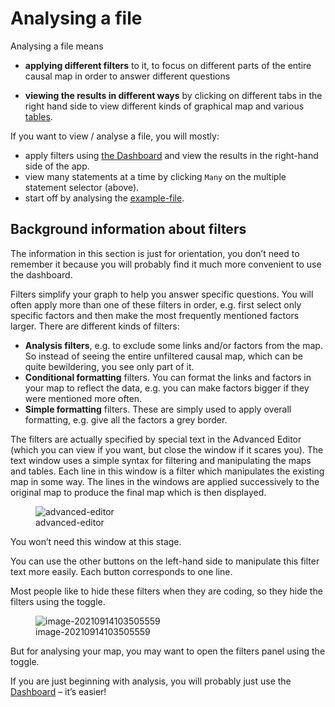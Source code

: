 # Analysing a file{#xabout-analysis}

Analysing a file means 

- **applying different filters** to it, to focus on different parts of the entire causal map in order to answer different questions

- **viewing the results in different ways** by clicking on different tabs in the right hand side to view different kinds of graphical map and various [tables](#xall-tables).

If you want to view / analyse a file, you will mostly:

- apply filters using [the Dashboard](#xdashboard) and view the results in the right-hand side of the app.
- view many statements at a time by clicking `Many` on the multiple statement selector (above). 
- start off by analysing the [example-file](https://app.causalmap.app/?story=example-file&filters=&tab=Interactive&subtab=&version=none&tabl=).

## Background information about filters

::: {.focus}

The information in this section is just for orientation, you don't need to remember it because you will probably find it much more convenient to use the dashboard.

:::

Filters simplify your graph to help you answer specific questions. You will often apply more than one of these filters in order, e.g. first select only specific factors and then make the most frequently mentioned factors larger. There are different kinds of filters:

- **Analysis filters**, e.g. to exclude some links and/or factors from the map. So instead of seeing the entire unfiltered causal map, which can be quite bewildering, you see only part of it. 
- **Conditional formatting** filters. You can format the links and factors in your map to reflect the data, e.g. you can make factors bigger if they were mentioned more often.
- **Simple formatting** filters. These are simply used to apply overall formatting, e.g. give all the factors a grey border. 

The filters are actually specified by special text in the Advanced Editor (which you can view if you want, but close the window if it scares you). The text window uses a simple syntax for filtering and manipulating the maps and tables. Each line in this window is a filter which manipulates the existing map in some way. The lines in the windows are applied successively to the original map to produce the final map which is then displayed.

![advanced-editor](_assets/image-20210914103354673.png){max-width=650}



You won't need this window at this stage. 

You can use the other buttons on the left-hand side to manipulate this filter text more easily. Each button corresponds to one line. 

Most people like to hide these filters when they are coding, so they hide the filters using the toggle.

![image-20210914103505559](_assets/image-20210914103505559.png){max-width=650}

But for analysing your map, you may want to open the filters panel using the toggle.

If you are just beginning with analysis, you will probably just use the [Dashboard](#xdashboard) -- it's easier!
